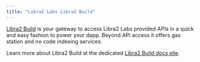 ```yaml
---
title: "Libra2 Labs Libra2 Build"
---
```


[Libra2 Build](https://build.libra2labs.com) is your gateway to access Libra2 Labs provided APIs in a quick and easy fashion to power your dapp. Beyond API access it offers gas station and no code indexing services.

Learn more about Libra2 Build at the dedicated [Libra2 Build docs site](https://build.libra2labs.com/docs).
